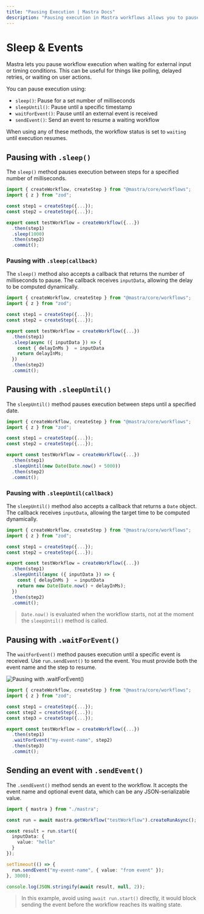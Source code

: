 ```yaml
---
title: "Pausing Execution | Mastra Docs"
description: "Pausing execution in Mastra workflows allows you to pause execution while waiting for external input or resources via .sleep(), .sleepUntil() and .waitForEvent()."
---
```


# Sleep & Events

Mastra lets you pause workflow execution when waiting for external input or timing conditions. This can be useful for things like polling, delayed retries, or waiting on user actions.

You can pause execution using:

- `sleep()`: Pause for a set number of milliseconds
- `sleepUntil()`: Pause until a specific timestamp
- `waitForEvent()`: Pause until an external event is received
- `sendEvent()`: Send an event to resume a waiting workflow

When using any of these methods, the workflow status is set to `waiting` until execution resumes.

## Pausing with `.sleep()`

The `sleep()` method pauses execution between steps for a specified number of milliseconds.

```typescript {9} filename="src/mastra/workflows/test-workflow.ts" showLineNumbers copy
import { createWorkflow, createStep } from "@mastra/core/workflows";
import { z } from "zod";

const step1 = createStep({...});
const step2 = createStep({...});

export const testWorkflow = createWorkflow({...})
  .then(step1)
  .sleep(1000)
  .then(step2)
  .commit();
```

### Pausing with `.sleep(callback)`

The `sleep()` method also accepts a callback that returns the number of milliseconds to pause. The callback receives `inputData`, allowing the delay to be computed dynamically.

```typescript {9} filename="src/mastra/workflows/test-workflow.ts" showLineNumbers copy
import { createWorkflow, createStep } from "@mastra/core/workflows";
import { z } from "zod";

const step1 = createStep({...});
const step2 = createStep({...});

export const testWorkflow = createWorkflow({...})
  .then(step1)
  .sleep(async ({ inputData }) => {
    const { delayInMs }  = inputData
    return delayInMs;
  })
  .then(step2)
  .commit();
```

## Pausing with `.sleepUntil()`

The `sleepUntil()` method pauses execution between steps until a specified date.

```typescript {9} filename="src/mastra/workflows/test-workflow.ts" showLineNumbers copy
import { createWorkflow, createStep } from "@mastra/core/workflows";
import { z } from "zod";

const step1 = createStep({...});
const step2 = createStep({...});

export const testWorkflow = createWorkflow({...})
  .then(step1)
  .sleepUntil(new Date(Date.now() + 5000))
  .then(step2)
  .commit();
```

### Pausing with `.sleepUntil(callback)`

The `sleepUntil()` method also accepts a callback that returns a `Date` object. The callback receives `inputData`, allowing the target time to be computed dynamically.

```typescript {9} filename="src/mastra/workflows/test-workflow.ts" showLineNumbers copy
import { createWorkflow, createStep } from "@mastra/core/workflows";
import { z } from "zod";

const step1 = createStep({...});
const step2 = createStep({...});

export const testWorkflow = createWorkflow({...})
  .then(step1)
  .sleepUntil(async ({ inputData }) => {
    const { delayInMs }  = inputData
    return new Date(Date.now() + delayInMs);
  })
  .then(step2)
  .commit();
```


> `Date.now()` is evaluated when the workflow starts, not at the moment the `sleepUntil()` method is called.

## Pausing with `.waitForEvent()`

The `waitForEvent()` method pauses execution until a specific event is received. Use `run.sendEvent()` to send the event. You must provide both the event name and the step to resume.

![Pausing with .waitForEvent()](/image/workflows/workflows-sleep-events-waitforevent.jpg)

```typescript {10} filename="src/mastra/workflows/test-workflow.ts" showLineNumbers copy
import { createWorkflow, createStep } from "@mastra/core/workflows";
import { z } from "zod";

const step1 = createStep({...});
const step2 = createStep({...});
const step3 = createStep({...});

export const testWorkflow = createWorkflow({...})
  .then(step1)
  .waitForEvent("my-event-name", step2)
  .then(step3)
  .commit();
```
## Sending an event with `.sendEvent()`

The `.sendEvent()` method sends an event to the workflow. It accepts the event name and optional event data, which can be any JSON-serializable value.

```typescript {5,12,15} filename="src/test-workflow.ts" showLineNumbers copy
import { mastra } from "./mastra";

const run = await mastra.getWorkflow("testWorkflow").createRunAsync();

const result = run.start({
  inputData: {
    value: "hello"
  }
});

setTimeout(() => {
  run.sendEvent("my-event-name", { value: "from event" });
}, 3000);

console.log(JSON.stringify(await result, null, 2));
```

> In this example, avoid using `await run.start()` directly, it would block sending the event before the workflow reaches its waiting state.
